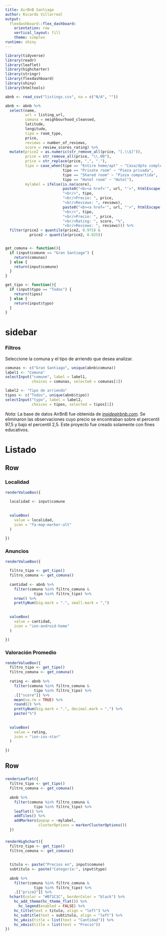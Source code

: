```yaml
---
title: AirBnB Santiago
author: Ricardo Villarreal
output: 
  flexdashboard::flex_dashboard:
    orientation: row
    vertical_layout: fill
    theme: simplex
runtime: shiny
---
```


```r
library(tidyverse)
library(readr)
library(leaflet)
library(highcharter)
library(stringr)
library(flexdashboard)
library(shiny)
library(htmltools)
```


```r
abnb <- read_csv("listings.csv", na = c("N/A", ""))

abnb <- abnb %>%
  select(name,
         url = listing_url,
         comuna = neighbourhood_cleansed, 
         latitude,
         longitude,
         tipo = room_type,
         price,
         reviews = number_of_reviews,
         score = review_scores_rating) %>%
  mutate(price2 = as.numeric(str_remove_all(price, "[,\\$]")),
         price = str_remove_all(price, "\\.00"),
         price = str_replace(price, ",", "."),
         tipo = case_when(tipo == "Entire home/apt" ~ "Casa/dpto completo",
                          tipo == "Private room" ~ "Pieza privada",
                          tipo == "Shared room" ~ "Pieza compartida",
                          tipo == "Hotel room" ~ "Hotel"),
         mylabel = ifelse(is.na(score), 
                          paste0("<b><a href='", url, "'>", htmlEscape(name), "</a></b>",
                          "<br/>", tipo,
                          "<br/>Precio: ", price,
                          "<br/>Reviews: ", reviews),
                          paste0("<b><a href='", url, "'>", htmlEscape(name), "</a></b>",
                          "<br/>", tipo,
                          "<br/>Precio: ", price,
                          "<br/>Rating: ", score, "%",
                          "<br/>Reviews: ", reviews))) %>%
  filter(price2 < quantile(price2, 0.975) &
           price2 > quantile(price2, 0.025))


get_comuna <- function(){
  if (input$comune == "Gran Santiago") {
    return(comunas)
  } else {
    return(input$comune)
  }
}

get_tipo <- function(){
  if (input$typo == "Todos") {
    return(tipos)
  } else {
    return(input$typo)
  }
}
```






sidebar {.sidebar}
=====================================  

### Filtros

Seleccione la comuna y el tipo de arriendo que desea analizar.
```r
comunas <- c("Gran Santiago", unique(abnb$comuna))
label1 <- "Comuna"
selectInput("comune", label = label1,
            choices = comunas, selected = comunas[1])

label2 <- "Tipo de arriendo"
tipos <- c("Todos", unique(abnb$tipo))
selectInput("typo", label = label2,
            choices = tipos, selected = tipos[1])

```
*Nota:* La base de datos AirBnB fue obtenida de *[insideairbnb.com](http://insideairbnb.com).*
Se eliminaron las observaciones cuyo precio se encontraban sobre el percentil 97,5 y bajo el percentil 2,5.
Este proyecto fue creado solamente con fines educativos.


Listado
=====================================


Row 
-------------------------------------

### Localidad {data-height=175}

```r
renderValueBox({
  
  localidad <- input$comune
    
  
  valueBox(
    value = localidad,
    icon = "fa-map-marker-alt"
  )
  
})
```


### Anuncios {data-height=175}

```r
renderValueBox({
  
  filtro_tipo <- get_tipo()
  filtro_comuna <- get_comuna()
  
  cantidad <- abnb %>%
    filter(comuna %in% filtro_comuna &
             tipo %in% filtro_tipo) %>%
    nrow() %>%
    prettyNum(big.mark = ".", small.mark = ",")
    
  
  valueBox(
    value = cantidad,
    icon = "ion-android-home"
  )
  
})
```




### Valoración Promedio {.value-box}

```r
renderValueBox({
  filtro_tipo <- get_tipo()
  filtro_comuna <- get_comuna()
  
  rating <- abnb %>%
    filter(comuna %in% filtro_comuna &
             tipo %in% filtro_tipo) %>%
    .[["score"]] %>%
    mean(na.rm = TRUE) %>%
    round(2) %>%
    prettyNum(big.mark = ".", decimal.mark = ",") %>%
    paste("%")
    
  
  valueBox(
    value = rating,
    icon = "ion-ios-star"
  )
  
})
```

Row
-------------------------------------
### 
```r
renderLeaflet({
  filtro_tipo <- get_tipo()
  filtro_comuna <- get_comuna()
  
  abnb %>%
    filter(comuna %in% filtro_comuna &
             tipo %in% filtro_tipo) %>%
    leaflet() %>%
    addTiles() %>%  
    addMarkers(popup = ~mylabel,
               clusterOptions = markerClusterOptions())
  })
```


###


```r
renderHighchart({
  filtro_tipo <- get_tipo()
  filtro_comuna <- get_comuna()
  
  
  titulo <- paste("Precios en", input$comune)
  subtitulo <- paste("Categoría:", input$typo)
  
  abnb %>%
    filter(comuna %in% filtro_comuna &
             tipo %in% filtro_tipo) %>%
    .[["price2"]] %>%
  hchart(color = "#B71C1C", borderColor = "black") %>%
    hc_add_theme(hc_theme_flat()) %>%
      hc_legend(enabled = FALSE) %>%
    hc_title(text = titulo, align = "left") %>%
    hc_subtitle(text = subtitulo, align = "left") %>%
    hc_yAxis(title = list(text = "Cantidad")) %>%
    hc_xAxis(title = list(text = "Precio"))
})
```


